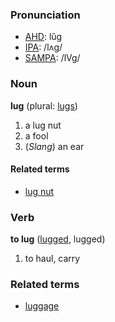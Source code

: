 ===Pronunciation===
*[[w:AHD|AHD]]: lŭg
*[[w:IPA|IPA]]: /lʌg/
*[[w:SAMPA|SAMPA]]: /lVg/

===Noun===
'''lug''' (plural: [[lugs]])

# a lug nut
# a fool
# (''Slang'') an ear

====Related terms====
*[[lug nut]]

===Verb===
'''to lug''' ([[lugged]], lugged)

# to haul, carry

===Related terms===
*[[luggage]]<!-- i assume it's related -->
